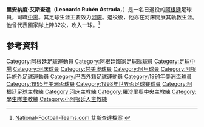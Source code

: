 {{noteTA
|G1=uefa
|G2=南美球會
|G3=football
|T= zh-hk:里安納度·艾斯查達;
|1=zh-hk:里安納度;
|2=zh-hk:艾斯查達;
}}
{{Infobox Football biography 2
| playername          = 里安納度·艾斯查達<br>''Leonardo Astrada''
| image               = 
| dateofbirth         = {{birth date and age|1970|1|6}}
| cityofbirth         = [[布宜諾斯艾利斯|布宜諾斯艾利斯]]
| countryofbirth      = {{ARG}}
| height              = {{height|m=1.74}}
| position            = [[中場|中場]]
| currentclub         = 
| clubnumber          = 
| years1              = 1988–2000|clubs1 = {{flagicon|ARG}}[[河床體育會|河床]]                      |caps1 =297      |goals1 = 6
| years2              = 2000      |clubs2 = {{flagicon|BRA}}[[甘美奧阿雷格里港足球會|甘美奧]]        |caps2 =  6      |goals2 = 0
| years3              = 2001–2003|clubs3 = {{flagicon|ARG}}[[河床體育會|河床]]                      |caps3 = 42      |goals3 = 0
| nationalyears1      = 1991–1999|nationalteam1 = {{fb|ARG}}                       | nationalcaps1 = 32 |nationalgoals1 = 1
| manageryears1       = 2004–2005 | managerclubs1       = {{flagicon|ARG}}[[河床體育會|河床]]
| manageryears2       = 2006       | managerclubs2       = {{flagicon|ARG}}[[罗萨里奥中央|羅沙里奧中央]]
| manageryears3       = 2007–2008 | managerclubs3       = {{flagicon|ARG}}[[科隆竞技俱乐部|高隆]]
| manageryears4       = 2008–2009 | managerclubs4       = {{flagicon|ARG}}[[拉普拉塔大学生|學生隊]]
| manageryears5       = 2010–2011 | managerclubs5       = {{flagicon|ARG}}[[河床體育會|河床]]
| manageryears6       = 2011       | managerclubs6       = {{flagicon|PAR}}[[波特诺山丘|波特諾山丘]]
| manageryears7       = 2012       | managerclubs7       = {{flagicon|ARG}}[[阿根廷青年|小阿根廷人]]
| manageryears8 = 2014–2015       | managerclubs8       = {{flagicon|PAR}}[[波特諾山丘|波特諾山丘]]
| manageryears9 = 2015             | managerclubs9       = {{flagicon|ARG}}[[拉斐拉競技|拉費爾拿]]
}}

'''里安納度·艾斯查達'''（'''Leonardo Rubén Astrada'''，{{bd|1969年|5月17日|}}）是一名已退役的[[阿根廷|阿根廷]]足球員，司職[[中場|中場]]。其足球生涯主要效力[[河床體育會|河床]]。退役後，他亦在河床開展其執教生涯。他曾代表國家隊上陣32次，攻入一球。<ref>[http://www.national-football-teams.com/player/12626/Leonardo_Astrada.html National-Football-Teams.com 艾斯查達檔案] {{Wayback|url=http://www.national-football-teams.com/player/12626/Leonardo_Astrada.html |date=20140129003933 }}{{en}}</ref>

== 参考資料 ==
{{reflist}}

{{1998年世界盃足球賽阿根廷參賽名單}}

{{DEFAULTSORT:Astrada, Leonardo}}
[[Category:阿根廷足球運動員|Category:阿根廷足球運動員]]
[[Category:阿根廷國家足球隊球員|Category:阿根廷國家足球隊球員]]
[[Category:足球中場|Category:足球中場]]
[[Category:河床球員|Category:河床球員]]
[[Category:甘美奧球員|Category:甘美奧球員]]
[[Category:阿甲球員|Category:阿甲球員]]
[[Category:阿根廷旅外足球運動員|Category:阿根廷旅外足球運動員]]
[[Category:巴西外籍足球運動員|Category:巴西外籍足球運動員]]
[[Category:1991年美洲盃球員|Category:1991年美洲盃球員]]
[[Category:1995年美洲盃球員|Category:1995年美洲盃球員]]
[[Category:1998年世界盃足球賽球員|Category:1998年世界盃足球賽球員]]
[[Category:阿根廷足球主教練|Category:阿根廷足球主教練]]
[[Category:河床主教練|Category:河床主教練]]
[[Category:羅沙里奧中央主教練|Category:羅沙里奧中央主教練]]
[[Category:學生隊主教練|Category:學生隊主教練]]
[[Category:小阿根廷人主教練|Category:小阿根廷人主教練]]